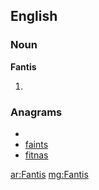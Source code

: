 ==English==

===Noun===
'''Fantis'''

# {{plural of|[[Fanti]]}}

===Anagrams===
* {{alphagram|afinst}}
* [[faints#English|faints]]
* [[fitnas#English|fitnas]]

[[ar:Fantis]]
[[mg:Fantis]]